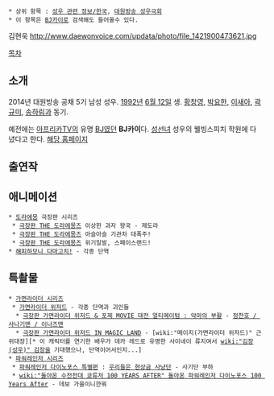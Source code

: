  * 상위 항목 : [[성우 관련 정보/한국]], [[대원방송 성우극회]]
 * 이 항목은 [[BJ카이]]로 검색해도 들어올수 있다.
김현욱
http://www.daewonvoice.com/updata/photo/file_1421900473621.jpg

[[목차]]

== 소개 ==
2014년 대원방송 공채 5기 남성 성우. [[1992년]] [[6월 12일]] 생. [[황창영]], [[박요한]], [[이새아]], [[곽규미]], [[송하림]]과 동기.

예전에는 [[아프리카TV]]의 유명 [[BJ]]였던 '''BJ카이'''다. [[성선녀]] 성우의 웰빙스피치 학원에 다녔다고 한다. [http://www.wbspeech.co.kr/iii1/74507 해당 홈페이지]

== 출연작 ==
== 애니메이션 ==
 * [[도라에몽]] 극장판 시리즈
  * [[더 도라에몽즈|극장판 THE 도라에몽즈]] 이상한 과자 왕국 - 제도라
  * [[더 도라에몽즈|극장판 THE 도라에몽즈]] 아슬아슬 기관차 대폭주!
  * [[더 도라에몽즈|극장판 THE 도라에몽즈]] 위기일발, 스페이스랜드!
 * [[해피해피 다마고치!|해피하모니 다마고치!]] - 각종 단역
== 특촬물 ==
 * [[가면라이더 시리즈]]
  * [[가면라이더 위저드]] - 각종 단역과 괴인들
   * [[가면라이더X가면라이더 위자드&포제 MOVIE 대전 얼티메이텀|극장판 가면라이더 위저드 & 포제 MOVIE 대전 얼티메이텀 : 악마의 부활]] - [[카제다 사부로|정찬호 / 사나기맨 / 이나즈맨]]
   * [[극장판 가면라이더 위자드 IN MAGIC LAND|극장판 가면라이더 위저드 IN MAGIC LAND]] - [wiki:"메이지(가면라이더 위자드)" 근위대장][* 이 캐릭터를 연기한 배우가 데카 레드로 유명한 사이네이 류지여서 [[wiki:"김장(성우)" 김장]]을 기대했으나, 단역이어서인지...]
 * [[슈퍼 전대 시리즈|파워레인저 시리즈]]
  * [[토에이 히어로 넥스트|파워레인저 다이노포스 특별편]] : [[우리들은 현상금 사냥단]] - 사기단 부하
  * [[wiki:"돌아온 수전전대 쿄류저 100 YEARS AFTER" 돌아온 파워레인저 다이노포스 100 Years After]] - 데보 가을이니깐뭐
